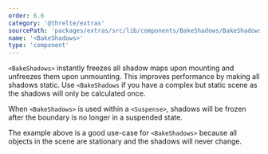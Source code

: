 ```yaml
---
order: 6.6
category: '@threlte/extras'
sourcePath: 'packages/extras/src/lib/components/BakeShadows/BakeShadows.svelte'
name: '<BakeShadows>'
type: 'component'
---
```


`<BakeShadows>` instantly freezes all shadow maps upon mounting and unfreezes them upon unmounting. This improves performance by making all shadows static. Use `<BakeShadows` if you have a complex but static scene as the shadows will only be calculated once.

<Example path="extras/bake-shadows/basic" />

When `<BakeShadows>` is used within a `<Suspense>`, shadows will be frozen after the boundary is no longer in a suspended state.

<Example path="extras/bake-shadows/spaceships" />

The example above is a good use-case for `<BakeShadows>` because all objects in the scene are stationary and the shadows will never change.
